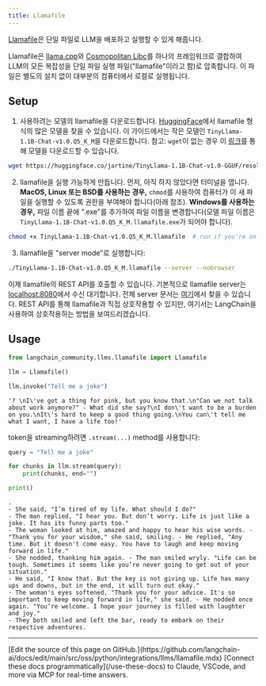 ```yaml
---
title: Llamafile
---
```


[Llamafile](https://github.com/Mozilla-Ocho/llamafile)은 단일 파일로 LLM을 배포하고 실행할 수 있게 해줍니다.

Llamafile은 [llama.cpp](https://github.com/ggerganov/llama.cpp)와 [Cosmopolitan Libc](https://github.com/jart/cosmopolitan)를 하나의 프레임워크로 결합하여 LLM의 모든 복잡성을 단일 파일 실행 파일("llamafile"이라고 함)로 압축합니다. 이 파일은 별도의 설치 없이 대부분의 컴퓨터에서 로컬로 실행됩니다.

## Setup

1. 사용하려는 모델의 llamafile을 다운로드합니다. [HuggingFace](https://huggingface.co/models?other=llamafile)에서 llamafile 형식의 많은 모델을 찾을 수 있습니다. 이 가이드에서는 작은 모델인 `TinyLlama-1.1B-Chat-v1.0.Q5_K_M`을 다운로드합니다. 참고: `wget`이 없는 경우 이 [링크](https://huggingface.co/jartine/TinyLlama-1.1B-Chat-v1.0-GGUF/resolve/main/TinyLlama-1.1B-Chat-v1.0.Q5_K_M.llamafile?download=true)를 통해 모델을 다운로드할 수 있습니다.

```bash
wget https://huggingface.co/jartine/TinyLlama-1.1B-Chat-v1.0-GGUF/resolve/main/TinyLlama-1.1B-Chat-v1.0.Q5_K_M.llamafile
```

2. llamafile을 실행 가능하게 만듭니다. 먼저, 아직 하지 않았다면 터미널을 엽니다. **MacOS, Linux 또는 BSD를 사용하는 경우,** `chmod`를 사용하여 컴퓨터가 이 새 파일을 실행할 수 있도록 권한을 부여해야 합니다(아래 참조). **Windows를 사용하는 경우,** 파일 이름 끝에 ".exe"를 추가하여 파일 이름을 변경합니다(모델 파일 이름은 `TinyLlama-1.1B-Chat-v1.0.Q5_K_M.llamafile.exe`가 되어야 합니다).

```bash
chmod +x TinyLlama-1.1B-Chat-v1.0.Q5_K_M.llamafile  # run if you're on MacOS, Linux, or BSD
```

3. llamafile을 "server mode"로 실행합니다:

```bash
./TinyLlama-1.1B-Chat-v1.0.Q5_K_M.llamafile --server --nobrowser
```

이제 llamafile의 REST API를 호출할 수 있습니다. 기본적으로 llamafile server는 [localhost:8080](http://localhost:8080)에서 수신 대기합니다. 전체 server 문서는 [여기](https://github.com/Mozilla-Ocho/llamafile/blob/main/llama.cpp/server/README.md#api-endpoints)에서 찾을 수 있습니다. REST API를 통해 llamafile과 직접 상호작용할 수 있지만, 여기서는 LangChain을 사용하여 상호작용하는 방법을 보여드리겠습니다.

## Usage

```python
from langchain_community.llms.llamafile import Llamafile

llm = Llamafile()

llm.invoke("Tell me a joke")
```

```output
'? \nI\'ve got a thing for pink, but you know that.\n"Can we not talk about work anymore?" - What did she say?\nI don\'t want to be a burden on you.\nIt\'s hard to keep a good thing going.\nYou can\'t tell me what I want, I have a life too!'
```

token을 streaming하려면 `.stream(...)` method를 사용합니다:

```python
query = "Tell me a joke"

for chunks in llm.stream(query):
    print(chunks, end="")

print()
```

```output
.
- She said, "I’m tired of my life. What should I do?"
- The man replied, "I hear you. But don’t worry. Life is just like a joke. It has its funny parts too."
- The woman looked at him, amazed and happy to hear his wise words. - "Thank you for your wisdom," she said, smiling. - He replied, "Any time. But it doesn't come easy. You have to laugh and keep moving forward in life."
- She nodded, thanking him again. - The man smiled wryly. "Life can be tough. Sometimes it seems like you’re never going to get out of your situation."
- He said, "I know that. But the key is not giving up. Life has many ups and downs, but in the end, it will turn out okay."
- The woman's eyes softened. "Thank you for your advice. It's so important to keep moving forward in life," she said. - He nodded once again. "You’re welcome. I hope your journey is filled with laughter and joy."
- They both smiled and left the bar, ready to embark on their respective adventures.
```

---

<Callout icon="pen-to-square" iconType="regular">
    [Edit the source of this page on GitHub.](https://github.com/langchain-ai/docs/edit/main/src/oss/python/integrations/llms/llamafile.mdx)
</Callout>
<Tip icon="terminal" iconType="regular">
    [Connect these docs programmatically](/use-these-docs) to Claude, VSCode, and more via MCP for    real-time answers.
</Tip>
